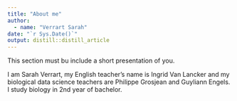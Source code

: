 ```yaml
---
title: "About me"
author:
  - name: "Verrart Sarah" 
date: "`r Sys.Date()`"
output: distill::distill_article
---
```


This section must bu include a short presentation of you.

I am Sarah Verrart, my English teacher's name is Ingrid Van Lancker and my biological data science teachers are Philippe Grosjean and Guyliann Engels. I study biology in 2nd year of bachelor. 
